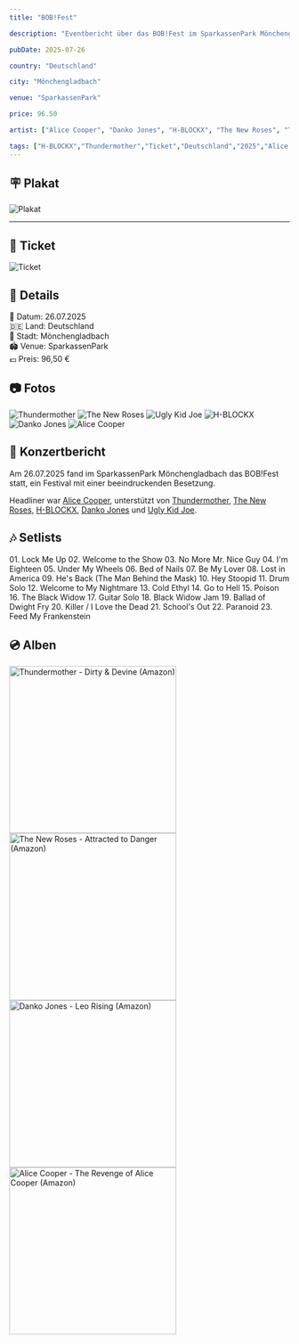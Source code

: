 ```yaml
---
title: "BOB!Fest"

description: "Eventbericht über das BOB!Fest im SparkassenPark Mönchengladbach am 26.07.2025 mit Alice Cooper, Danko Jones, H-BLOCKX, The New Roses, Thundermother und Ugly Kid Joe."

pubDate: 2025-07-26

country: "Deutschland"

city: "Mönchengladbach"

venue: "SparkassenPark"

price: 96.50

artist: ["Alice Cooper", "Danko Jones", "H-BLOCKX", "The New Roses", "Thundermother", "Ugly Kid Joe"]

tags: ["H-BLOCKX","Thundermother","Ticket","Deutschland","2025","Alice Cooper","The New Roses","Danko Jones","BOBfest","Festival","Mönchengladbach","SparkassenPark","Ugly Kid Joe"]
---
```


## 🪧 Plakat

![Plakat](../../../gallery/2025/07/26/2025-07-26_00-00-00.jpg)

---

## 🎫 Ticket

![Ticket](../../../gallery/2025/07/26/2025-07-26_13-30-00.jpg)

## 📌 Details

📅 Datum: 26.07.2025  
🇩🇪 Land: Deutschland  
📍 Stadt: Mönchengladbach  
🏟️ Venue: SparkassenPark  
💶 Preis: 96,50 €

## 📷 Fotos

<CardGrid>
  <Card title="Thundermother" icon="image">
    <Image src={img1414} alt="Thundermother" widths={[300, 600, 900]} sizes="(max-width: 600px) 100vw, 600px" />
  </Card>
  <Card title="The New Roses" icon="image">
    <Image src={img1553} alt="The New Roses" widths={[300, 600, 900]} sizes="(max-width: 600px) 100vw, 600px" />
  </Card>
  <Card title="Ugly Kid Joe" icon="image">
    <Image src={img1622} alt="Ugly Kid Joe" widths={[300, 600, 900]} sizes="(max-width: 600px) 100vw, 600px" />
  </Card>
  <Card title="H-BLOCKX" icon="image">
    <Image src={img1741} alt="H-BLOCKX" widths={[300, 600, 900]} sizes="(max-width: 600px) 100vw, 600px" />
  </Card>
  <Card title="Danko Jones" icon="image">
    <Image src={img1859} alt="Danko Jones" widths={[300, 600, 900]} sizes="(max-width: 600px) 100vw, 600px" />
  </Card>
  <Card title="Alice Cooper" icon="image">
    <Image src={img2035} alt="Alice Cooper" widths={[300, 600, 900]} sizes="(max-width: 600px) 100vw, 600px" />
  </Card>
</CardGrid>


## 🎤 Konzertbericht

Am 26.07.2025 fand im SparkassenPark Mönchengladbach das BOB!Fest statt, ein Festival mit einer beeindruckenden Besetzung.

Headliner war [Alice Cooper](https://alicecooper.com), unterstützt von [Thundermother](https://thundermother.com), [The New Roses](https://thenewroses.com), [H-BLOCKX](https://www.facebook.com/HBLOCKXofficial/), [Danko Jones](https://dankojones.com) und [Ugly Kid Joe](https://www.facebook.com/uglykidjoetheband/?locale=de_DE).


## 🎶 Setlists

<Card title="Alice Cooper" icon="list-format">
01. Lock Me Up
02. Welcome to the Show
03. No More Mr. Nice Guy
04. I'm Eighteen
05. Under My Wheels
06. Bed of Nails
07. Be My Lover
08. Lost in America
09. He's Back (The Man Behind the Mask)
10. Hey Stoopid
11. Drum Solo
12. Welcome to My Nightmare
13. Cold Ethyl
14. Go to Hell
15. Poison
16. The Black Widow
17. Guitar Solo
18. Black Widow Jam
19. Ballad of Dwight Fry
20. Killer / I Love the Dead
21. School's Out
22. Paranoid
23. Feed My Frankenstein
</Card>

## 💿 Alben

<CardGrid>
    <Card title="Dirty & Devine" icon="seti:audio">
        <a href="https://www.amazon.de/dp/B0DGH26MHC?tag=mysteryland-21" target="_blank" rel="noopener noreferrer">
            <img src="https://m.media-amazon.com/images/I/71cUGj1Q8ZL._SL1208_.jpg" alt="Thundermother - Dirty & Devine (Amazon)" width="300" />
        </a>
    </Card>
    <Card title="Attracted to Danger" icon="seti:audio">
        <a href="https://www.amazon.de/dp/B0D9JS7DTS?tag=mysteryland-21" target="_blank" rel="noopener noreferrer">
            <img src="https://m.media-amazon.com/images/I/81twT1SFzDL._SL1500_.jpg" alt="The New Roses - Attracted to Danger (Amazon)" width="300" />
        </a>
    </Card>
    <Card title="Leo Rising" icon="seti:audio">
        <a href="https://www.amazon.de/dp/B0FDB1Q5D3?tag=mysteryland-21" target="_blank" rel="noopener noreferrer">
            <img src="https://m.media-amazon.com/images/I/81v3bJaQIiL._SL1500_.jpg" alt="Danko Jones - Leo Rising (Amazon)" width="300" />
        </a>
    </Card>
    <Card title="The Revenge of Alice Cooper" icon="seti:audio">
        <a href="https://www.amazon.de/dp/B0F59NJ3FM?tag=mysteryland-21" target="_blank" rel="noopener noreferrer">
            <img src="https://m.media-amazon.com/images/I/51Uxy8ykZ4L._SL1000_.jpg" alt="Alice Cooper - The Revenge of Alice Cooper (Amazon)" width="300" />
        </a>
    </Card>
</CardGrid>


<LinkCard
    title="Mehr Informationen"
    href="https://fanieng.com/2025/07/26/bobfest-moenchengladbach-sparkassenpark/"
/>
